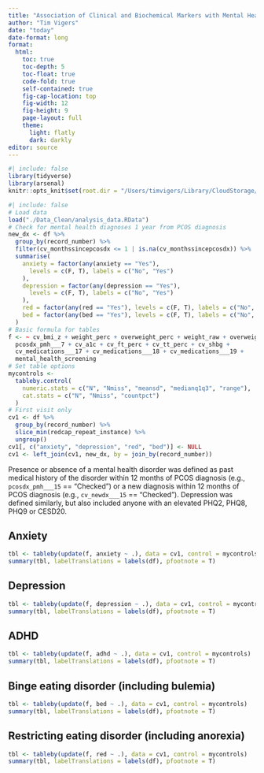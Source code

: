 ```yaml
---
title: "Association of Clinical and Biochemical Markers with Mental Health Disorders"
author: "Tim Vigers"
date: "today"
date-format: long
format:
  html:
    toc: true
    toc-depth: 5
    toc-float: true
    code-fold: true
    self-contained: true
    fig-cap-location: top
    fig-width: 12
    fig-height: 9
    page-layout: full
    theme:
      light: flatly
      dark: darkly
editor: source
---
```


```r
#| include: false
library(tidyverse)
library(arsenal)
knitr::opts_knit$set(root.dir = "/Users/timvigers/Library/CloudStorage/OneDrive-TheUniversityofColoradoDenver/Vigers/BDC/Janet Snell-Bergeon/CALICO")
```

```r
#| include: false
# Load data
load("./Data_Clean/analysis_data.RData")
# Check for mental health diagnoses 1 year from PCOS diagnosis
new_dx <- df %>%
  group_by(record_number) %>%
  filter(cv_monthssincepcosdx <= 1 | is.na(cv_monthssincepcosdx)) %>%
  summarise(
    anxiety = factor(any(anxiety == "Yes"),
      levels = c(F, T), labels = c("No", "Yes")
    ),
    depression = factor(any(depression == "Yes"),
      levels = c(F, T), labels = c("No", "Yes")
    ),
    red = factor(any(red == "Yes"), levels = c(F, T), labels = c("No", "Yes")),
    bed = factor(any(bed == "Yes"), levels = c(F, T), labels = c("No", "Yes"))
  )
# Basic formula for tables
f <- ~ cv_bmi_z + weight_perc + overweight_perc + weight_raw + overweight_raw +
  pcosdx_pmh___7 + cv_a1c + cv_ft_perc + cv_tt_perc + cv_shbg +
  cv_medications___17 + cv_medications___18 + cv_medications___19 +
  mental_health_screening
# Set table options
mycontrols <-
  tableby.control(
    numeric.stats = c("N", "Nmiss", "meansd", "medianq1q3", "range"),
    cat.stats = c("N", "Nmiss", "countpct")
  )
# First visit only
cv1 <- df %>%
  group_by(record_number) %>%
  slice_min(redcap_repeat_instance) %>%
  ungroup()
cv1[, c("anxiety", "depression", "red", "bed")] <- NULL
cv1 <- left_join(cv1, new_dx, by = join_by(record_number))
```

Presence or absence of a mental health disorder was defined as past medical history of the disorder within 12 months of PCOS diagnosis (e.g., `pcosdx_pmh___15` == "Checked") or a new diagnosis within 12 months of PCOS diagnosis (e.g., `cv_newdx___15` == "Checked"). Depression was defined similarly, but also included anyone with an elevated PHQ2, PHQ8, PHQ9 or CESD20.

## Anxiety

```r
tbl <- tableby(update(f, anxiety ~ .), data = cv1, control = mycontrols)
summary(tbl, labelTranslations = labels(df), pfootnote = T)
```

## Depression

```r
tbl <- tableby(update(f, depression ~ .), data = cv1, control = mycontrols)
summary(tbl, labelTranslations = labels(df), pfootnote = T)
```

## ADHD

```r
tbl <- tableby(update(f, adhd ~ .), data = cv1, control = mycontrols)
summary(tbl, labelTranslations = labels(df), pfootnote = T)
```

## Binge eating disorder (including bulemia)

```r
tbl <- tableby(update(f, bed ~ .), data = cv1, control = mycontrols)
summary(tbl, labelTranslations = labels(df), pfootnote = T)
```

## Restricting eating disorder (including anorexia)

```r
tbl <- tableby(update(f, red ~ .), data = cv1, control = mycontrols)
summary(tbl, labelTranslations = labels(df), pfootnote = T)
```
